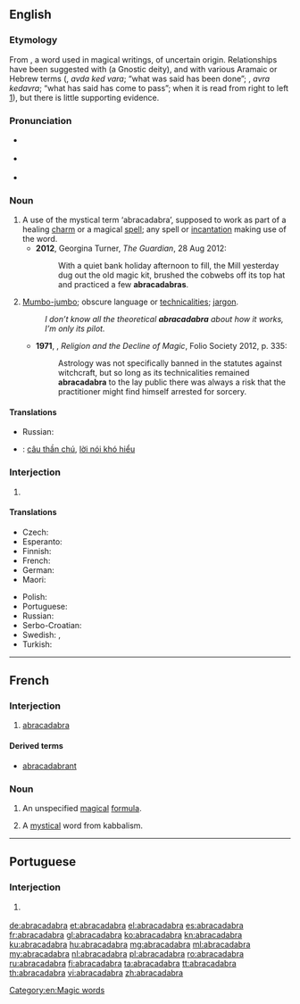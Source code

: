 ==English==

{{wikipedia}}

===Etymology===
From {{etyl|LL.|en}} {{term|abracadabra|lang=la}}, a word used in magical writings, of uncertain origin. Relationships have been suggested with {{term|Abraxas}} (a Gnostic deity), and with various Aramaic or Hebrew terms ({{term|עַבְדָא כְּדַ ברָא|lang=arc|sc=Hebr}}, ''avda ked vara''; “what was said has been done”; {{term|עבראכדברא|lang=he|sc=Hebr}}, ''avra kedavra''; “what has said has come to pass”; {{term|ארבע-אחד-ארבע|lang=he|sc=Hebr}} when it is read from right to left [http://www.scribd.com/doc/14656725/Abracadabra]), but there is little supporting evidence.

===Pronunciation===
* {{a|UK}} {{IPA|/ˌabɹakəˈdabrə/|lang=en}}
* {{a|US}} {{IPA|/ˌæ.bɹə.kəˈdæ.bɹə/|lang=en}}
* {{audio|en-us-abracadabra.ogg|Audio (US)|lang=en}}

===Noun===
{{en-noun}}

# A use of the mystical term ‘abracadabra’, supposed to work as part of a healing [[charm]] or a magical [[spell]]; any spell or [[incantation]] making use of the word. {{defdate|from 16th c.}}
#* '''2012''', Georgina Turner, ''The Guardian'', 28 Aug 2012:
#*: With a quiet bank holiday afternoon to fill, the Mill yesterday dug out the old magic kit, brushed the cobwebs off its top hat and practiced a few '''abracadabras'''.
# [[mumbo-jumbo|Mumbo-jumbo]]; obscure language or [[technicality|technicalities]]; [[jargon]]. {{defdate|from 19th c.}}
#: ''I don’t know all the theoretical '''abracadabra''' about how it works, I’m only its pilot.''
#* '''1971''', {{w|Keith Thomas (historian)|Keith Thomas}}, ''Religion and the Decline of Magic'', Folio Society 2012, p. 335:
#*: Astrology was not specifically banned in the statutes against witchcraft, but so long as its technicalities remained '''abracadabra''' to the lay public there was always a risk that the practitioner might find himself arrested for sorcery.

====Translations====
{{trans-top|use of term abracadabra}}
* Russian: {{t+|ru|абракадабра|f|sc=Cyrl}}
{{trans-mid}}
{{trans-bottom}}

{{trans-top|mumbo-jumbo}}
{{trans-mid}}
{{trans-bottom}}

{{checktrans-top}}
* {{ttbc|vi}}: [[câu thần chú]], [[lời nói khó hiểu]]
{{checktrans-bottom}}

===Interjection===
{{en-interj}}

# {{non-gloss definition|Used to [[indicate]] that a [[magic trick]] or other [[illusion]] has been [[perform]]ed.}} {{defdate|from 19th c.}}

====Translations====
{{trans-top|used to indicate that a magic trick or other illusion has been performed}}
* Czech: {{t|cs|abrakadabra}}
* Esperanto: {{t|eo|abrakadabra}}
* Finnish: {{t+|fi|abrakadabra}}
* French: {{t+|fr|abracadabra}}
* German: {{t+|de|Abrakadabra}}
* Maori: {{t|mi|mangamangaiatua}}
{{trans-mid}}
* Polish: {{t+|pl|abrakadabra}}
* Portuguese: {{t|pt|abracadabra}}
* Russian: {{t+|ru|абракадабра|f|tr=abrakadábra|sc=Cyrl}}
* Serbo-Croatian: {{t|sh|абракадабра|tr=abrakadabra|sc=Cyrl}}
* Swedish: {{t+|sv|abrakadabra}}, {{t|sv|abra kadabra}}
* Turkish: {{t+|tr|abrakadabra}}
{{trans-bottom}}

[[Category:en:Magic words]]

----

==French==

===Interjection===
{{fr-intj}}

# [[#Interjection|abracadabra]]

====Derived terms====
* [[abracadabrant]]

===Noun===
{{fr-noun|m}}

# An unspecified [[magical]] [[formula]].
# {{context|historical|lang=fr}} A [[mystical]] word from kabbalism.

----

==Portuguese==

===Interjection===
{{head|pt|interjection}}

# {{l/en|abracadabra}} {{gloss|used to indicate that a magic trick or other illusion has been performed}}

[[de:abracadabra]]
[[et:abracadabra]]
[[el:abracadabra]]
[[es:abracadabra]]
[[fr:abracadabra]]
[[gl:abracadabra]]
[[ko:abracadabra]]
[[kn:abracadabra]]
[[ku:abracadabra]]
[[hu:abracadabra]]
[[mg:abracadabra]]
[[ml:abracadabra]]
[[my:abracadabra]]
[[nl:abracadabra]]
[[pl:abracadabra]]
[[ro:abracadabra]]
[[ru:abracadabra]]
[[fi:abracadabra]]
[[ta:abracadabra]]
[[tt:abracadabra]]
[[th:abracadabra]]
[[vi:abracadabra]]
[[zh:abracadabra]]